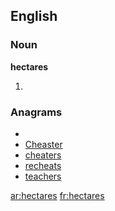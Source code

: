 ==English==

===Noun===
'''hectares'''

# {{plural of|hectare}}

===Anagrams===
* {{alphagram|aceehrst}}
* [[Cheaster#English|Cheaster]]
* [[cheaters#English|cheaters]]
* [[recheats#English|recheats]]
* [[teachers#English|teachers]]

[[ar:hectares]]
[[fr:hectares]]